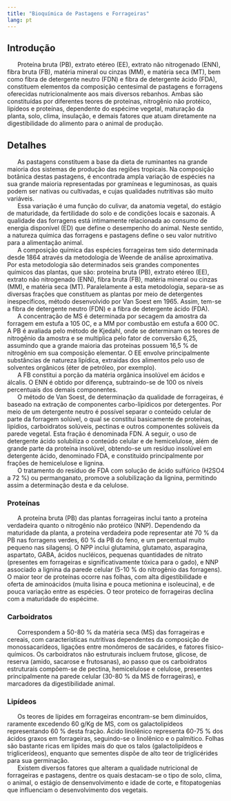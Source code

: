 ```yaml
---
title: "Bioquímica de Pastagens e Forrageiras"
lang: pt
---
```



```{=html}
<script async src="https://www.googletagmanager.com/gtag/js?id=G-S1L73VGCG5"></script>
```
```{=html}
<script>
  window.dataLayer = window.dataLayer || [];
  function gtag(){dataLayer.push(arguments);}
  gtag('js', new Date());

  gtag('config', 'G-S1L73VGCG5');
</script>
```



## Introdução

|       Proteína bruta (PB), extrato etéreo (EE), extrato não nitrogenado (ENN), fibra bruta (FB), matéria mineral ou cinzas (MM), e matéria seca (MT), bem como fibra de detergente neutro (FDN) e fibra de detergente ácido (FDA), constituem elementos da composição centesimal de pastagens e forragens oferecidas nutricionalmente aos mais diversos rebanhos. Ambas são constituídas por diferentes teores de proteínas, nitrogênio não protéico, lipídeos e proteínas, dependente do espécime vegetal, maturação da planta, solo, clima, insulação, e demais fatores que atuam diretamente na digestibilidade do alimento para o animal de produção.

## Detalhes

|       As pastagens constituem a base da dieta de ruminantes na grande maioria dos sistemas de produção das regiões tropicais. Na composição botânica destas pastagens, é encontrada ampla variação de espécies na sua grande maioria representadas por gramíneas e leguminosas, as quais podem ser nativas ou cultivadas, e cujas qualidades nutritivas são muito variáveis. 

|       Essa variação é uma função do culivar, da anatomia vegetal, do estágio de maturidade, da fertilidade do solo e de condições locais e sazonais. A qualidade das forragens está intimamente relacionada ao consumo de energia disponível (ED) que define o desempenho do animal. Neste sentido, a natureza química das forragens e pastagens define o seu valor nutritivo para a alimentação animal.


|       A composição química das espécies forrageiras tem sido determinada desde 1864 através da metodologia de Weende de análise aproximativa. Por esta metodologia são determinados seis grandes componentes químicos das plantas, que são: proteína bruta (PB), extrato etéreo (EE), extrato não nitrogenado (ENN), fibra bruta (FB), matéria mineral ou cinzas (MM), e matéria seca (MT). Paralelamente a esta metodologia, separa-se as diversas frações que constituem as plantas por meio de detergentes inespecíficos, método desenvolvido por Van Soest em 1965. Assim, tem-se a fibra de detergente neutro (FDN) e a fibra de detergente ácido (FDA).


|       A concentração de MS é determinada por secagem da amostra da forragem em estufa a 105 0C, e a MM por combustão em estufa a 600 0C. A PB é avaliada pelo método de Kjedahl, onde se determinam os teores de nitrogênio da amostra e se multiplica pelo fator de conversão 6,25, assumindo que a grande maioria das proteínas possuem 16,5 % de nitrogênio em sua composição elementar. O EE envolve principalmente substâncias de natureza lipídica, extraídas dos alimentos pelo uso de solventes orgânicos (éter de petróleo, por exemplo). 

|       A FB constitui a porção da matéria orgânica insolúvel em ácidos e álcalis. O ENN é obtido por diferença, subtraindo-se de 100 os níveis percentuais dos demais componentes. 
	
|       O método de Van Soest, de determinação da qualidade de forrageiras, é baseado na extração de componentes carbo-lipídicos por detergentes. Por meio de um detergente neutro é possível separar o conteúdo celular de parte da forragem solúvel, o qual se constitui basicamente de proteínas, lipídios, carboidratos solúveis, pectinas e outros componentes solúveis da parede vegetal. Esta fração é denominada FDN. A seguir, o uso de detergente ácido solubiliza o conteúdo celular e de hemicelulose, além de grande parte da proteína insolúvel, obtendo-se um resíduo insolúvel em detergente ácido, denominado FDA, e constituido principalmente por frações de hemicelulose e lignina. 

|       O tratamento do resíduo de FDA com solução de ácido sulfúrico (H2SO4 a 72 %) ou permanganato, promove a solubilização da lignina, permitindo assim a determinação desta e da celulose.


### Proteínas

|       A proteína bruta (PB) das plantas forrageiras inclui tanto a proteína verdadeira quanto o nitrogênio não protéico (NNP). Dependendo da maturidade da planta, a proteína verdadeira pode representar até 70 % da PB nas forragens verdes, 60 % da PB do feno, e um percentual muito pequeno nas silagensj. O NPP inclui glutamina, glutamato, asparagina, aspartato, GABA, ácidos nucléicos, pequenas quantidades de nitrato (presentes em forrageiras e significativamente tóxica para o gado), e NNP associado a lignina da parede celular (5-10 % do nitrogênio das forragens). O maior teor de proteínas ocorre nas folhas, com alta digestibilidade e oferta de aminoácidos (muita lisina e pouca metionina e isoleucina), e de pouca variação entre as espécies. O teor proteico de forrageiras declina com a maturidade do espécime.


### Carboidratos

|       Correspondem a 50-80 % da matéria seca (MS) das forrageiras e cereais, com características nutritivas dependentes da composição de monossacarídeos, ligações entre monômeros de sacárides, e fatores físico-químicos. Os carboidratos não estruturais incluem frutose, glicose, de reserva (amido, sacarose e frutosanas), ao passo que os carboidratos estruturais compõem-se de pectina, hemicelulose e celulose, presentes principalmente na parede celular (30-80 % da MS de forrageiras), e marcadores da digestibilidade animal.


### Lipídeos

|       Os teores de lípides em forrageiras encontram-se bem diminuídos, raramente excedendo 60 g/Kg de MS, com os galactolipídeos representando 60 % desta fração. Ácido linolênico representa 60-75 % dos ácidos graxos em forrageiras, seguindo-se o linolênico e o palmítico. Folhas são bastante ricas em lipídes mais do que os talos (galactolipídeos e triglicerídeos), enquanto que sementes dispõe de alto teor de triglicérides para sua germinação.


|       Existem diversos fatores que alteram a qualidade nutricional de forrageiras e pastagens, dentre os quais destacam-se o tipo de solo, clima, o animal, o estágio de densenvolvimento e idade de corte, e fitopatogenias que influenciam o desenvolvimento dos vegetais.